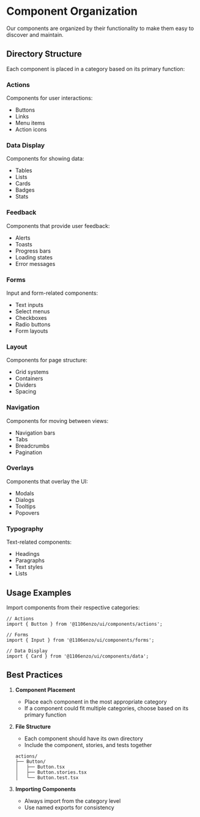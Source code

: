 
<Meta title="Organization" />

# Component Organization

Our components are organized by their functionality to make them easy to discover and maintain.

## Directory Structure

Each component is placed in a category based on its primary function:

### Actions
Components for user interactions:
- Buttons
- Links
- Menu items
- Action icons

### Data Display
Components for showing data:
- Tables
- Lists
- Cards
- Badges
- Stats

### Feedback
Components that provide user feedback:
- Alerts
- Toasts
- Progress bars
- Loading states
- Error messages

### Forms
Input and form-related components:
- Text inputs
- Select menus
- Checkboxes
- Radio buttons
- Form layouts

### Layout
Components for page structure:
- Grid systems
- Containers
- Dividers
- Spacing

### Navigation
Components for moving between views:
- Navigation bars
- Tabs
- Breadcrumbs
- Pagination

### Overlays
Components that overlay the UI:
- Modals
- Dialogs
- Tooltips
- Popovers

### Typography
Text-related components:
- Headings
- Paragraphs
- Text styles
- Lists

## Usage Examples

Import components from their respective categories:

```tsx
// Actions
import { Button } from '@1106enzo/ui/components/actions';

// Forms
import { Input } from '@1106enzo/ui/components/forms';

// Data Display
import { Card } from '@1106enzo/ui/components/data';
```

## Best Practices

1. **Component Placement**
   - Place each component in the most appropriate category
   - If a component could fit multiple categories, choose based on its primary function

2. **File Structure**
   - Each component should have its own directory
   - Include the component, stories, and tests together
   ```
   actions/
   ├── Button/
   │   ├── Button.tsx
   │   ├── Button.stories.tsx
   │   └── Button.test.tsx
   ```

3. **Importing Components**
   - Always import from the category level
   - Use named exports for consistency 